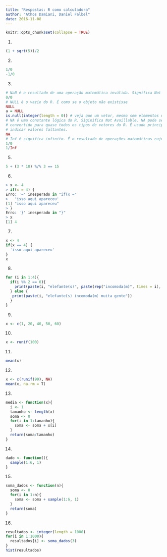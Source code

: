 ```yaml
---
title: "Respostas: R como calculadora"
author: "Athos Damiani, Daniel Falbel"
date: 2016-11-08
---
```


```r
knitr::opts_chunk$set(collapse = TRUE)
```

1. 

```r
(1 + sqrt(5))/2
```

2. 

```r
1/0
-1/0
```

3. 

```r
# NaN é o resultado de uma operação matemática inválida. Significa Not A Number
0/0
# NULL é o vazio do R. É como se o objeto não existisse
NULL
a = NULL
is.null(integer(length = 0)) # veja que um vetor, mesmo sem elementos não é NULL
# NA é uma constante lógica do R. Siginifica Not Availlable. NA pode ser 
# convertido para quase todos os tipos de vetores do R. É usado principalmente para
# indicar valores faltantes.
NA
# Inf é significa infinito. É o resultado de operações matemáticas cujo limite é infinito.
1/0
1/Inf
```

5.

```r
5 + (3 * 10) %/% 3 == 15
```

6. 

```r
> x <- 4
> if(x = 4) {
Erro: '=' inesperado in "if(x ="
>   'isso aqui apareceu'
[1] "isso aqui apareceu"
> }
Erro: '}' inesperado in "}"
> x
[1] 4
```

7.

```r
x <- 4
if(x == 4) {
  'isso aqui apareceu'
}
x
```

8.

```r
for (i in 1:4){
  if(i %% 2 == 0){
    print(paste(i, "elefante(s)", paste(rep("incomoda(m)", times = i), collapse = " "), "muito mais"))
  } else {
   print(paste(i, "elefante(s) incomoda(m) muita gente")) 
  }
}
```

9.

```r
x <- c(1, 20, 40, 50, 60)
```

10.

```r
x <- runif(100)
```

11.

```r
mean(x)
```

12.

```r
x <- c(runif(99), NA)
mean(x, na.rm = T)
```

13.

```r
media <- function(x){
  i <- 1
  tamanho <- length(x)
  soma <- 0
  for(i in 1:tamanho){
    soma <- soma + x[i]
  }
  return(soma/tamanho)
}
```

14.

```r
dado <- function(){
  sample(1:6, 1)
}
```

15.

```r
soma_dados <- function(n){
  soma <- 0
  for(i in 1:n){
    soma <- soma + sample(1:6, 1)
  }
  return(soma)
}
```

16.

```r
resultados <- integer(length = 1000)
for(i in 1:1000){
  resultados[i] <- soma_dados(3)
}
hist(resultados)
```

